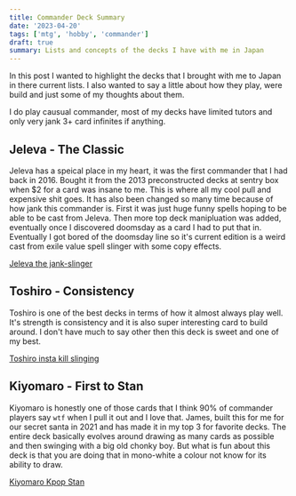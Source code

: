 ```yaml
---
title: Commander Deck Summary
date: '2023-04-20'
tags: ['mtg', 'hobby', 'commander']
draft: true
summary: Lists and concepts of the decks I have with me in Japan
---
```


In this post I wanted to highlight the decks that I brought with me to Japan in there current lists. I also wanted to say a little about how they play, were build and just some of my thoughts about them.

I do play causual commander, most of my decks have limited tutors and only very jank 3+ card infinites if anything.

## Jeleva - The Classic

Jeleva has a speical place in my heart, it was the first commander that I had back in 2016. Bought it from the 2013 preconstructed decks at sentry box when $2 for a card was insane to me. This is where all my cool pull and expensive shit goes. It has also been changed so many time because of how jank this commander is. First it was just huge funny spells hoping to be able to be cast from Jeleva. Then more top deck manipluation was added, eventually once I discovered doomsday as a card I had to put that in. Eventually I got bored of the doomsday line so it's current edition is a weird cast from exile value spell slinger with some copy effects.

[Jeleva the jank-slinger](https://www.moxfield.com/decks/ubLF5FZe40WUnTUoYWFHsA)

## Toshiro - Consistency

Toshiro is one of the best decks in terms of how it almost always play well. It's strength is consistency and it is also super interesting card to build around. I don't have much to say other then this deck is sweet and one of my best.

[Toshiro insta kill slinging](https://www.moxfield.com/decks/0w0aSGfqVU22RdNvoX42ZA)

## Kiyomaro - First to Stan

Kiyomaro is honestly one of those cards that I think 90% of commander players say `wtf` when I pull it out and I love that. James, built this for me for our secret santa in 2021 and has made it in my top 3 for favorite decks. The entire deck basically evolves around drawing as many cards as possible and then swinging with a big old chonky boy. But what is fun about this deck is that you are doing that in mono-white a colour not know for its ability to draw.

[Kiyomaro Kpop Stan](https://www.moxfield.com/decks/icMdqR_lLkKbA1a4wUNZRg)